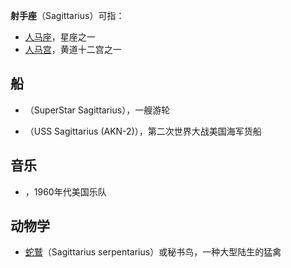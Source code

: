{{TOCRight}}
'''射手座'''（Sagittarius）可指：

* [[人马座|人马座]]，星座之一
* [[人马宫|人马宫]]，黄道十二宫之一

== 船 ==
* {{Link-en|巨星射手座|SuperStar Sagittarius}}（SuperStar Sagittarius），一艘游轮
* {{Link-en|USS 射手座 (AKN-2)|USS Sagittarius (AKN-2)}}（USS Sagittarius (AKN-2)），第二次世界大战美国海军货船

== 音乐 ==
* {{link-en|射手座 (乐队)|Sagittarius (band)}}，1960年代美国乐队

== 动物学 ==
* [[蛇鷲|蛇鷲]]（Sagittarius serpentarius）或秘书鸟，一种大型陆生的猛禽


{{disamb|cat=三字消歧义}}